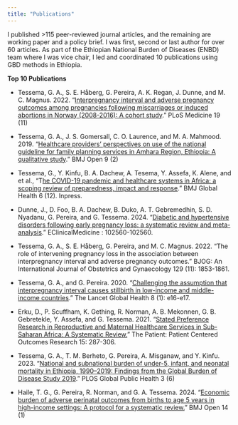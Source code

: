 ---
title: "Publications"
---

I published \>115 peer-reviewed journal articles, and the remaining are working paper and a policy brief. I was first, second or last author for over 60 articles. As part of the Ethiopian National Burden of Diseases (ENBD) team where I was vice chair, I led and coordinated 10 publications using GBD methods in Ethiopia.

**Top 10 Publications**

-   Tessema, G. A., S. E. Håberg, G. Pereira, A. K. Regan, J. Dunne, and M. C. Magnus. 2022. "[Interpregnancy interval and adverse pregnancy outcomes among pregnancies following miscarriages or induced abortions in Norway (2008-2016): A cohort study](10.1371/journal.pmed.1004129)." PLoS Medicine 19 (11)

-   Tessema, G. A., J. S. Gomersall, C. O. Laurence, and M. A. Mahmood. 2019. "[Healthcare providers' perspectives on use of the national guideline for family planning services in Amhara Region, Ethiopia: A qualitative study](https://doi.org/10.1136/bmjopen-2018-023403)." BMJ Open 9 (2)

-   Tessema, G., Y. Kinfu, B. A. Dachew, A. Tesema, Y. Assefa, K. Alene, and et al., "T[he COVID-19 pandemic and healthcare systems in Africa: a scoping review of preparedness, impact and response](https://doi.org/10.1136/bmjgh-2021-007179)." BMJ Global Health 6 (12). Inpress.

-   Dunne, J., D. Foo, B. A. Dachew, B. Duko, A. T. Gebremedhin, S. D. Nyadanu, G. Pereira, and G. Tessema. 2024. "[Diabetic and hypertensive disorders following early pregnancy loss: a systematic review and meta-analysis](https://doi.org/10.1016/j.eclinm.2024.102560)." EClinicalMedicine : 102560-102560.

-   Tessema, G. A., S. E. Håberg, G. Pereira, and M. C. Magnus. 2022. "The role of intervening pregnancy loss in the association between interpregnancy interval and adverse pregnancy outcomes." BJOG: An International Journal of Obstetrics and Gynaecology 129 (11): 1853-1861.

-   Tessema, G. A., and G. Pereira. 2020. "[Challenging the assumption that interpregnancy interval causes stillbirth in low-income and middle-income countries](https://doi.org/10.1016/S2214-109X(19)30458-9)." The Lancet Global Health 8 (1): e16-e17.

-   Erku, D., P. Scuffham, K. Gething, R. Norman, A. B. Mekonnen, G. B. Gebretekle, Y. Assefa, and G. Tessema. 2021. "[Stated Preference Research in Reproductive and Maternal Healthcare Services in Sub-Saharan Africa: A Systematic Review.](10.1007/s40271-021-00553-9)" The Patient: Patient Centered Outcomes Research 15: 287-306.

-   Tessema, G. A., T. M. Berheto, G. Pereira, A. Misganaw, and Y. Kinfu. 2023. "[National and subnational burden of under-5, infant, and neonatal mortality in Ethiopia, 1990–2019: Findings from the Global Burden of Disease Study 2019](10.1371/journal.pgph.0001471)." PLOS Global Public Health 3 (6)

-   Haile, T. G., G. Pereira, R. Norman, and G. A. Tessema. 2024. "[Economic burden of adverse perinatal outcomes from births to age 5 years in high-income settings: A protocol for a systematic review.](10.1136/bmjopen-2023-079077)" BMJ Open 14 (1)
